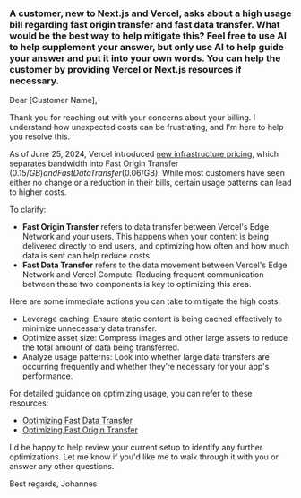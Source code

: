 
### A customer, new to Next.js and Vercel, asks about a high usage bill regarding fast origin transfer and fast data transfer. What would be the best way to help mitigate this? Feel free to use AI to help supplement your answer, but only use AI to help guide your answer and put it into your own words. You can help the customer by providing Vercel or Next.js resources if necessary.

Dear [Customer Name],

Thank you for reaching out with your concerns about your billing. I understand how unexpected costs can be frustrating, and I'm here to help you resolve this.

As of June 25, 2024, Vercel introduced [new infrastructure pricing](https://vercel.com/blog/improved-infrastructure-pricing), which separates bandwidth into Fast Origin Transfer ($0.15/GB) and Fast Data Transfer ($0.06/GB). While most customers have seen either no change or a reduction in their bills, certain usage patterns can lead to higher costs.

To clarify:

- **Fast Origin Transfer** refers to data transfer between Vercel's Edge Network and your users. This happens when your content is being delivered directly to end users, and optimizing how often and how much data is sent can help reduce costs.
- **Fast Data Transfer** refers to the data movement between Vercel's Edge Network and Vercel Compute. Reducing frequent communication between these two components is key to optimizing this area.

Here are some immediate actions you can take to mitigate the high costs:

- Leverage caching: Ensure static content is being cached effectively to minimize unnecessary data transfer.
- Optimize asset size: Compress images and other large assets to reduce the total amount of data being transferred.
- Analyze usage patterns: Look into whether large data transfers are occurring frequently and whether they’re necessary for your app's performance.

For detailed guidance on optimizing usage, you can refer to these resources:

- [Optimizing Fast Data Transfer](https://vercel.com/docs/pricing/networking#optimizing-fast-data-transfer)
- [Optimizing Fast Origin Transfer](https://vercel.com/docs/pricing/networking#optimizing-fast-origin-transfer)

I`d be happy to help review your current setup to identify any further optimizations. Let me know if you'd like me to walk through it with you or answer any other questions.

Best regards,
Johannes

<QAFooter previous={qaRoutes[4]} next={qaRoutes[6]} />
